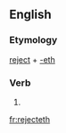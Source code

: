 ==English==

===Etymology===
[[reject]] + [[-eth]]

===Verb===
{{infl|en|verb form}}

# {{archaic third-person singular of|reject}}

[[fr:rejecteth]]